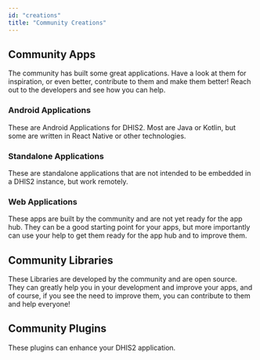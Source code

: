 ```yaml
---
id: "creations"
title: "Community Creations"
---
```


## Community Apps
The community has built some great applications. Have a look at them for inspiration, or even better, contribute to them and make them better! Reach out to the developers and see how you can help.


### Android Applications
These are Android Applications for DHIS2. Most are Java or Kotlin, but some are written in React Native or other technologies.

<GridBlockContainer>
    <FullWidthComponent
        image={"https://placekitten.com/400/201"}
        title="Example Title"
        description="Example Description"
        url="example_url"
    />
    <FullWidthComponent
        image={"https://placekitten.com/302/200"}
        title="Example Title"
        description="Example Description"
        url="example_url"
    />
</GridBlockContainer>

### Standalone Applications
These are standalone applications that are not intended to be embedded in a DHIS2 instance, but work remotely. 

<GridBlockContainer>
    <FullWidthComponent
        image={"https://placekitten.com/311/199"}
        title="Example Title"
        description="Example Description"
        url="example_url"
    />
    <FullWidthComponent
        image={"https://placekitten.com/322/200"}
        title="Example Title"
        description="Example Description"
        url="example_url"
    />
</GridBlockContainer>

### Web Applications
These apps are built by the community and are not yet ready for the app hub. They can be a good starting point for your apps, but more importantly can use your help to get them ready for the app hub and to improve them.

<GridBlockContainer>
    <FullWidthComponent
        image={"https://placekitten.com/299/201"}
        title="Example Title"
        description="Our web application is specifically designed to facilitate efficient and seamless data migration between DHIS2 instances. It offers robust capabilities that streamline the process of transferring, consolidating, and managing data across various DHIS2 platforms. The application prioritizes data integrity and consistency, effectively tackling the challenges typically associated with large-scale data migration. Key features include bulk data migration, incremental updates, and data synchronization, making it versatile for various data transfer scenarios. Regardless of whether you're merging datasets, dividing health regions, or managing a multi-tier DHIS2 architecture, our application provides a simplified, user-friendly solution to enhance your data management process and boost your overall health informatics capacity."
        url="example_url"
    />
    <FullWidthComponent
        image={"https://placekitten.com/332/201"}
        title="Example Title"
        description="Example Description"
        url="example_url"
    />
</GridBlockContainer>

## Community Libraries
These Libraries are developed by the community and are open source. They can greatly help you in your development and improve your apps, and of course, if you see the need to improve them, you can contribute to them and help everyone!

<GridBlockContainer>
    <FullWidthComponent
        title="Example Title"
        description="Our web application is specifically designed to facilitate efficient and seamless data migration between DHIS2 instances. It offers robust capabilities that streamline the process of transferring, consolidating, and managing data across various DHIS2 platforms. The application prioritizes data integrity and consistency, effectively tackling the challenges typically associated with large-scale data migration. Key features include bulk data migration, incremental updates, and data synchronization, making it versatile for various data transfer scenarios. Regardless of whether you're merging datasets, dividing health regions, or managing a multi-tier DHIS2 architecture, our application provides a simplified, user-friendly solution to enhance your data management process and boost your overall health informatics capacity."
        url="https://github.com/dhis2/d2"
    />
    <FullWidthComponent
        title="Example Title"
        description="Example Description"
        url="example_url"
    />
</GridBlockContainer>

## Community Plugins
These plugins can enhance your DHIS2 application.

<GridBlockContainer>
    <FullWidthComponent
        title="Example Title"
        description="Our web application is specifically designed to facilitate efficient and seamless data migration between DHIS2 instances. It offers robust capabilities that streamline the process of transferring, consolidating, and managing data across various DHIS2 platforms. The application prioritizes data integrity and consistency, effectively tackling the challenges typically associated with large-scale data migration. Key features include bulk data migration, incremental updates, and data synchronization, making it versatile for various data transfer scenarios. Regardless of whether you're merging datasets, dividing health regions, or managing a multi-tier DHIS2 architecture, our application provides a simplified, user-friendly solution to enhance your data management process and boost your overall health informatics capacity."
        url="https://github.com/dhis2/d2"
    />
    <FullWidthComponent
        title="Example Title"
        description="Example Description"
        url="example_url"
    />
</GridBlockContainer>